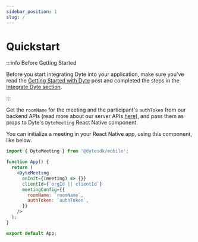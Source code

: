 ```yaml
---
sidebar_position: 1
slug: /
---
```


# Quickstart

:::info Before Getting Started

Before you start integrating Dyte into your application, make sure you've read
the [Getting Started with Dyte](/getting-started) post and completed the steps
in the [Integrate Dyte section](/getting-started#integrate-dyte).

:::

Get the `roomName` for the meeting and the participant's `authToken` from our
backend APIs (read more about our server APIs [here](/api/)), and pass them as
props to Dyte's `DyteMeeting` React Native component.

You can initialize a meeting in your React Native app, using this component,
like below.

```jsx
import { DyteMeeting } from '@dytesdk/mobile';

function App() {
  return (
    <DyteMeeting
      onInit={(meeting) => {}}
      clientId={`orgId || clientId`}
      meetingConfig={{
        roomName: `roomName`,
        authToken: `authToken`,
      }}
    />
  );
}

export default App;
```
